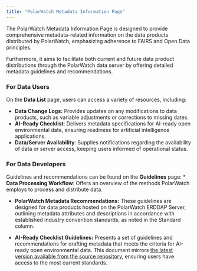 ```yaml
---
title: "PolarWatch Metadata Information Page"
---
```


The PolarWatch Metadata Information Page is designed to provide comprehensive metadata-related information on the data products distributed by PolarWatch, emphasizing adherence to FAIRS and Open Data principles. 

Furthermore, it aims to facilitate both current and future data product distributions through the PolarWatch data server by offering detailed metadata guidelines and recommendations.

### For Data Users

On the __Data List__ page, users can access a variety of resources, including:

* __Data Change Logs:__  Provides updates on any modifications to data products, such as variable adjustments or corrections to missing dates.
* __AI-Ready Checklist__: Delivers metadata specifications for AI-ready open environmental data, ensuring readiness for artificial intelligence applications.
* __Data/Server Availability__: Supplies notifications regarding the availability of data or server access, keeping users informed of operational status.

### For Data Developers

Guidelines and recommendations can be found on the __Guidelines__ page:
* __Data Processing Workflow__: Offers an overview of the methods PolarWatch employs to process and distribute data.

* __PolarWatch Metadata Recommendations:__ These guidelines are designed for data products hosted on the PolarWatch ERDDAP Server, outlining metadata attributes and descriptions in accordance with established industry convention standards, as noted in the Standard column.

* __AI-Ready Checklist Guidelines:__ Presents a set of guidelines and recommendations for crafting metadata that meets the criteria for AI-ready open environmental data. This document mirrors [the latest version available from the source repository](https://github.com/ESIPFed/data-readiness/blob/main/checklist-published/ai-ready-data-checklist-v.1.0.md), ensuring users have access to the most current standards.
 


